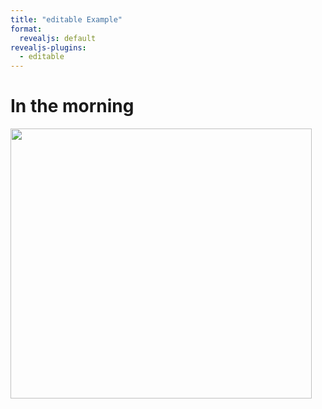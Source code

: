 ```yaml
---
title: "editable Example"
format:
  revealjs: default
revealjs-plugins:
  - editable
---
```


# In the morning

::: {#filename filename=example.qmd}
:::

![](image.png){.editable width=482px height=432px left=544.137px top=334.899px}
